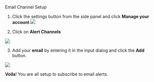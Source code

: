 Email Channel Setup 

1. Click the settings button from the side panel and click **Manage your account**
![](/images/alert-flow-instr-1.png)

2. Click on **Alert Channels**

![](/images/alert-flow-instr-2.png)

3. Add your **email** by entering it in the input dialog and click the **Add** button. 

![](/images/alert-flow-instr-3.png)

**Voila**! You are all setup to subscribe to email alerts.


